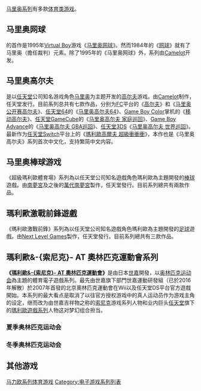 {{NoteTA
| G1=Games
| G2=Mario
}}

[[马里奥系列|马里奥系列]]有多款[[体育类游戏|体育类游戏]]。

== 马里奥网球 ==
{{vgsname|马里奥网球|ja=マリオテニス|en=Mario Tennis}}的首作是1995年[[Virtual_Boy|Virtual Boy]]游戏《[[马里奥网球|马里奥网球]]》。然而1984年的《[[网球_(游戏)|网球]]》就有了马里奥（擔任裁判）元素。除了1995年的《马里奥网球》外，系列由[[Camelot|Camelot]]开发。

{{VG titles|
{{VG titles/item
| title = [[网球_(游戏)|网球]]
| date={{vgr|JP|1984年1月14日|NA|1985年10月18日|EU|1986年9月1日}}
| canceled=
| refs=
| release = 
* 1984 – [[红白机|红白机]]
* 1985 – [[PC-8801|PC-8801]]
* 1985 – [[PlayChoice-10|PlayChoice-10]]
* 1985 – [[X1|X1]]
* 1986 – [[FC磁碟机|FC磁碟机]]
* 1989 – [[Game_Boy|Game Boy]]
* 2002 – [[任天堂e-Reader|任天堂e-Reader]]
* 2006 – [[Virtual_Console|Virtual Console]]（FC）
* 2011 – [[Virtual_Console|Virtual Console]]（GB）
| platform=
| notes=
}}
{{VG titles/item
| title = [[马里奥网球|马里奥网球]]
| date={{vgr|JP|1995年7月21日|NA|1995年8月14日}}
| canceled=
| refs=
| release = 
* 1995 – [[Virtual_Boy|Virtual Boy]]
| platform=
| notes=
}}
{{VG titles/item
| title = [[马里奥网球64|马里奥网球64]]
| date={{vgr|JP|2000年7月21日|NA|2000年8月28日|EU|2000年11月3日}}
| canceled=
| refs=
| release = 
* 2000 – [[任天堂64|任天堂64]]
* 2000 – [[Game_Boy_Color|Game Boy Color]]
* 2010 – [[Virtual_Console|Virtual Console]]（任天堂64）
* 2013 – Virtual Console（Game Boy Color）
* 2021 - <u>Nintendo Switch Online</u>（任天堂64）
| platform=
| notes=
}}
{{VG titles/item
| title = [[马里奥网球GC|马里奥网球GC]]
| date={{vgr|JP|2004年10月28日|NA|2004年11月8日|EU|2005年2月25日}}
| canceled=
| refs=
| release = 
* 2004 – [[GameCube|GameCube]]
* 2009 – [[Wii|Wii]]
| platform=
| notes=
* 作为Wii的[[用Wii玩|用Wii玩]]游戏再版。
}}
{{VG titles/item
| title = [[马里奥网球Advance|马里奥网球Advance]]
| date={{vgr|JP|2005年9月13日|EU|2005年11月18日|AU|2005年12月1日|NA|2005年12月5日}}
| canceled=
| refs=
| release = 
* 2005 – [[Game_Boy_Advance|Game Boy Advance]]
* 2014 – [[Virtual_Console|Virtual Console]]
| platform=
| notes=
}}
{{VG titles/item
| title = [[马里奥网球_公开赛|马里奥网球 公开赛]]
| date={{vgr|NA|2012年5月20日|JP|2012年5月24日|AU|2012年5月24日|EU|2012年5月25日}}
| canceled=
| refs=
| release = 
* 2012 – [[任天堂3DS|任天堂3DS]]
| platform=
| notes=
* 本作起取消了Game Boy系列非瑪利歐系列的人類來賓角色。
}}
{{VG titles/item
| title = [[瑪利歐網球_終極扣殺|瑪利歐網球 終極扣殺]]
| date={{vgr|EU|2015年11月20日|NA|2015年11月20日|AU|2015年11月21日|JP|2016年1月28日}}
| canceled=
| refs=
| release = 
* 2015 – [[Wii_U|任天堂Wii U]]
| platform=
| notes=
}}
{{VG titles/item
| title = [[瑪利歐網球_王牌高手|瑪利歐網球 王牌高手]]
| date={{vgr|WW|2018年6月22日}}
| canceled=
| refs=
| release = 
* 2018 – [[任天堂Switch|任天堂Switch]]
| platform=
| notes=
}}
}}

== 马里奥高尔夫 ==
{{Vgsname|马里奥高尔夫|ja=マリオゴルフ|en=Mario Golf}}是以[[任天堂|任天堂]]公司知名游戏角色[[马里奥_(角色)|马里奥]]为主题开发的[[高尔夫|高尔夫]]游戏。由[[Camelot|Camelot]]制作，任天堂发行。目前系列总共有七款作品，分别为[[红白机|FC]]平台的《[[高尔夫_(游戏)|高尔夫]]》和《[[马里奥公开赛高尔夫|马里奥公开赛高尔夫]]》、[[任天堂64|任天堂64]]的《[[马里奥高尔夫64|马里奥高尔夫64]]》、[[Game_Boy_Color|Game Boy Color]]掌机的《[[移动高尔夫|移动高尔夫]]》、[[任天堂GameCube|任天堂GameCube]]的《[[马里奥高尔夫_家庭巡回|马里奥高尔夫 家庭巡回]]》、[[Game_Boy_Advance|Game Boy Advance]]的《[[马里奥高尔夫_GBA巡回|马里奥高尔夫 GBA巡回]]》、[[任天堂3DS|任天堂3DS]]《[[马里奥高尔夫_世界巡回|马里奥高尔夫 世界巡回]]》。最新作为[[任天堂Switch|任天堂Switch]]平台上的《[[瑪利歐高爾夫_超級衝衝衝|瑪利歐高爾夫 超級衝衝衝]]》，本作也是《马里奥高尔夫》系列首次中文化，支持繁简中文内容。

{{VG titles|
{{VG titles/item
| title = [[高尔夫_(游戏)|高尔夫]]
| date={{vgr|JP|1984年5月1日|NA|1985年10月|EU|1986年11月15日}}
| multiplereleasedates=yes
| canceled=
| refs=
| release = 
* 1984 – [[红白机|红白机]]
* 1985 – [[PC-8801|PC-8801]]
* 1985 – [[PlayChoice-10|PlayChoice-10]]
* 1985 – [[X1_(computer)|X1 (computer)]]
* 1986 – [[Family_Computer_Disk_System|Family Computer Disk System]]
* 1989 – [[Game_Boy|Game Boy]]
* 2003 – [[Nintendo_e-Reader|Nintendo e-Reader]]
* 2011 – [[Virtual_Console|Virtual Console]]（GB）
* 2013 – [[Virtual_Console|Virtual Console]]（FC）
| platform=
| notes=
}}
{{VG titles/item
| title = 高尔夫日本公开赛
| date={{vgr|JP|1987年2月20日}}
| multiplereleasedates=yes
| canceled=
| refs=
| release = 
* 1987 – [[FC磁碟机|FC磁碟机]]
| platform=
| notes=
}}
{{VG titles/item
| title = 高尔夫美國公开赛
| date={{vgr|JP|1987年6月14日}}
| multiplereleasedates=yes
| canceled=
| refs=
| release = 
* 1987 – [[FC磁碟机|FC磁碟机]]
| platform=
| notes=
}}
{{VG titles/item
| title = [[马力欧高尔夫公开赛|马力欧高尔夫公开赛]]
| date={{vgr|JP|1991年9月20日|NA|1991年9月29日|EU|1992年6月18日（NES）}}
| multiplereleasedates=yes
| canceled=
| refs=
| release = 
* 1991 – [[红白机|红白机]]
* 1991 – [[PlayChoice-10|PlayChoice-10]]
* 2007 – [[Virtual_Console|Virtual Console]]
| platform=
| notes=
}}
{{VG titles/item
| title = [[马里奥高尔夫64|马里奥高尔夫64]]
| date={{vgr|JP|1999年6月11日|NA|1999年6月30日|EU|1999年9月14日}}
| multiplereleasedates=yes
| canceled=
| refs=
| release = 
* 1999 – [[任天堂64|任天堂64]]
* 1999 – [[Game_Boy_Color|Game Boy Color]]
* 2008 – [[Virtual_Console|Virtual Console]]（任天堂64）
* 2012 – [[Virtual_Console|Virtual Console]]（Game Boy Color）
* 2022 - <u>Nintendo Switch Online</u>（任天堂64）
| platform=
| notes=
}}
{{VG titles/item
| title = [[移动高尔夫|移动高尔夫]]
| date={{vgr|JP|2001年5月11日}}
| multiplereleasedates=no
| canceled=
| refs=
| release = 
* 2001 – [[Game_Boy_Color|Game Boy Color]]
| platform=
| notes=
}}
{{VG titles/item
| title = [[马里奥高尔夫_家庭巡回|马里奥高尔夫 家庭巡回]]
| date={{vgr|NA|2003年7月29日|JP|2003年9月5日|AU|2004年2月11日|EU|2004年6月18日}}
| multiplereleasedates=no
| canceled=
| refs=
| release = 
* 2003 – [[GameCube|GameCube]]
| platform=
| notes=
}}
{{VG titles/item
| title = [[马里奥高尔夫_GBA巡回|马里奥高尔夫 GBA巡回]]
| date={{vgr|JP|2004年4月22日|NA|2004年6月22日|AU|2004年7月8日|EU|2004年9月17日}}
| canceled=
| refs=
| release = 
* 2004 – [[Game_Boy_Advance|Game Boy Advance]]
* 2014 – [[Virtual_Console|Virtual Console]]
| platform=
| notes=
}}
{{VG titles/item
| title = [[马里奥高尔夫_世界巡回|马里奥高尔夫 世界巡回]]
| date={{vgr|JP|2014年5月1日|NA|2014年5月2日|EU|2014年5月2日|AU|2014年5月3日}}
| canceled=
| refs=
| release = 
* 2014 – [[任天堂3DS|任天堂3DS]]
| platform=
| notes=
* 本作起取消了Game Boy系列非瑪利歐系列的人類來賓角色。
}}
{{VG titles/item
| title = [[瑪利歐高爾夫_超級衝衝衝|瑪利歐高爾夫 超級衝衝衝]]
| date={{vgr|WW|2021年6月25日}}
| canceled=
| refs=
| release = 
* 2021 – [[任天堂Switch|任天堂Switch]]
| platform=
| notes=
}}
}}

== 马里奥棒球游戏 ==
《超級瑪利歐體育場》系列為以任天堂公司知名遊戲角色瑪利歐為主題開發的[[棒球|棒球]]遊戲。由[[南夢宮|南夢宮]]及之後的[[萬代南夢宮娛樂|萬代南夢宮]]製作，任天堂發行。目前系列總共有兩款作品。
{{VG titles|
{{VG titles/item
| title = [[超級瑪利歐體育場　奇蹟棒球|超級瑪利歐體育場　奇蹟棒球]]
| date= 2005年7月21日
| canceled=
| refs=
| release =
* 2005 – 任天堂GameCube
| platform= 
| notes=
}}
{{VG titles/item
| title = [[超級瑪利歐體育場　家庭棒球|超級瑪利歐體育場　家庭棒球]]
| date= 2008年8月25日
| canceled=
| refs=
| release =
* 2008 – Wii
| platform= 
| notes=
}}
}}

== 瑪利歐激戰前鋒遊戲 ==
《瑪利歐激戰前鋒》系列為以任天堂公司知名遊戲角色瑪利歐為主題開發的[[足球|足球]]遊戲。由[[Next_Level_Games|Next Level Games]]製作，任天堂發行。目前系列總共有三款作品。

{{VG titles|
{{VG titles/item
| title = [[超级马里奥足球|超级瑪利歐激戰前鋒]]
| date= 2005年11月18日
| canceled=
| refs=
| release =
* 2005 – 任天堂GameCube
| platform= 
| notes=
}}
{{VG titles/item
| title = [[瑪利歐激戰前鋒Charged|瑪利歐激戰前鋒Charged]]
| date= 2007年5月25日
| canceled=
| refs=
| release =
* 2007 – Wii
| platform= 
| notes=
}}
{{VG titles/item
| title = [[瑪利歐激戰前鋒_戰鬥聯賽|瑪利歐激戰前鋒 戰鬥聯賽]]
| date= 2022年6月10日
| canceled=
| refs=
| release =
* 2022 – 任天堂Switch
| platform= 
| notes=
}}
}}

== 瑪利歐&-{索尼克}- AT 奧林匹克運動會系列 ==
{{main|瑪利歐和音速小子在奧林匹克運動會系列}}

'''《[[瑪利歐和音速小子在奧林匹克運動會系列|瑪利歐&-{索尼克}- AT 奧林匹克運動會]]》'''是由日本[[世嘉|世嘉]]開發，以[[奥林匹克运动会|奥林匹克运动会]]為主題的體育電子遊戲系列。最先由世嘉旗下部門世嘉運動研發組（已於2016年解散）於2007年首發的北京奧林匹克運動會在Wii以及任天堂DS平台官方遊戲開始。本系列的最大看点是取消了以往官方授权游戏中的真人运动员作为游戏主角的设定，继而改为由世嘉吉祥物之称的[[索尼克|索尼克]]游戏系列人物和业内巨头[[任天堂|任天堂]]旗下的[[瑪利歐系列|瑪利歐遊戲系列]]人物这对梦幻组合担当。

=== 夏季奥林匹克运动会 ===
{{VG titles|
{{VG titles/item
| title = [[瑪利歐與音速小子在奧林匹克運動會|瑪利歐與音速小子在奧林匹克運動會]]
| date= 2007-2008
| canceled=
| refs=
| release = 
* 2007 - [[Wii|Wii]]
* 2008 - [[任天堂DS|任天堂DS]]
| platform=
| notes=
}}
{{VG titles/item
| title = [[瑪利歐與音速小子在倫敦2012奧運會|瑪利歐與音速小子在倫敦2012奧運會]]
| date= 2011-2012
| canceled=
| refs=
| release = 
* 2011 - [[Wii|Wii]]
* 2012 - [[任天堂3DS|任天堂3DS]]
| platform=
| notes=
}}
{{VG titles/item
| title = [[瑪利歐與音速小子在里約2016奧運會|瑪利歐與音速小子在里約2016奧運會]]
| date= 2016
| canceled=
| refs=
| release = 
* 2016 - [[街機|街機]]、[[任天堂3DS|任天堂3DS]]、[[Wii_U|Wii U]]
| platform=
| notes=
}}
{{VG titles/item
| title = [[瑪利歐與音速小子在東京2020奧運會|瑪利歐與音速小子在東京2020奧運會]]
| date= 2019-2020
| canceled=
| refs=
| release = 
* 2019 - [[任天堂Switch|任天堂Switch]]
* 2020 - [[街機|街機]]
| platform=
| notes=
}}
}}

=== 冬季奥林匹克运动会 ===
{{VG titles|
{{VG titles/item
| title = [[瑪利歐和音速小子在冬季奧林匹克運動會|瑪利歐和音速小子在冬季奧林匹克運動會]]
| date= 2009
| canceled=
| refs=
| release = 
* 2009 - [[任天堂DS|任天堂DS]]、[[Wii|Wii]]
| platform=
| notes=
}}
{{VG titles/item
| title = [[瑪利歐與音速小子在索契2014冬季奧運會|瑪利歐與音速小子在索契2014冬季奧運會]]
| date= {{vgr|EU|2013-11-08|AU|2013-11-09|NA|2013-11-15|JP|2013-12-05}}
| canceled=
| refs=
| release = 
* 2013 - [[Wii_U|Wii U]]
| platform=
| notes=
}}
}}

== 其他游戏 ==

{{VG titles|
{{VG titles/item
| title = [[勁爆熱舞|勁爆熱舞 瑪利歐版]]
| date= 2005年7月14日
| canceled=
| refs=
| release = 
* 2005 － 任天堂GameCube
| platform= 
| notes=
}}
{{VG titles/item
| title = [[马里奥篮球_3对3|马里奥篮球 3对3]]
| date= 2006年
| canceled=
| refs=
| release = 
* 2006 － 任天堂DS
| platform=
| notes=
}}
{{VG titles/item
| title = [[马里奥大运动会|马里奥大运动会]]
| date= {{vgr|JP|2010年|NA|2010年|EU|2010年}}
| canceled=
| refs=
| release = 
* 2010 - Wii
| platform= 
| notes=
}}
{{VG titles/item
| title = [[马里奥运动_超级巨星|马里奥运动 超级巨星]]
| date= 2017年3月10日
| canceled=
| refs=
| release = 
* 2017 - 任天堂3DS
| platform= 
| notes=
}}
}}


{{马里奥体育类游戏}}
{{马里奥系列}}
{{任天堂游戏系列}}

{{DEFAULTSORT:Mario sports games}}
[[Category:马力欧系列体育游戏|]]
[[Category:电子游戏系列列表|Category:电子游戏系列列表]]